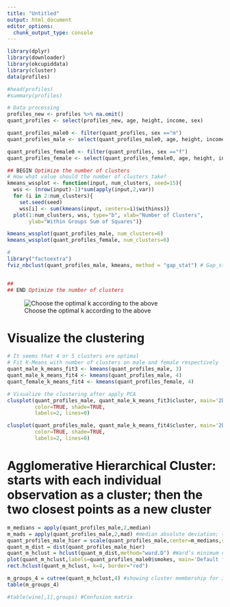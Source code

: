 ```yaml
---
title: "Untitled"
output: html_document
editor_options: 
  chunk_output_type: console
---
```


```r
library(dplyr)
library(downloader)
library(okcupiddata)
library(cluster)
data(profiles)

```


```r
#head(profiles)
#summary(profiles)

# Data processing
profiles_new <- profiles %>% na.omit()
quant_profiles <- select(profiles_new, age, height, income, sex)

quant_profiles_male0 <- filter(quant_profiles, sex =="m")
quant_profiles_male <- select(quant_profiles_male0, age, height, income)

quant_profiles_female0 <- filter(quant_profiles, sex =="f")
quant_profiles_female <- select(quant_profiles_female0, age, height, income)

## BEGIN Optimize the number of clusters
# How what value should the number of clusters take?
kmeans_wssplot <- function(input, num_clusters, seed=15){
  wss <- (nrow(input)-1)*sum(apply(input,2,var))
  for (i in 2:num_clusters){
    set.seed(seed)
    wss[i] <- sum(kmeans(input, centers=i)$withinss)}
  plot(1:num_clusters, wss, type="b", xlab="Number of Clusters",
       ylab="Within Groups Sum of Squares")}

kmeans_wssplot(quant_profiles_male, num_clusters=6)
kmeans_wssplot(quant_profiles_female, num_clusters=6)

#
library("factoextra")
fviz_nbclust(quant_profiles_male, kmeans, method = "gap_stat") # Gap_statistics: larger the better; compares the total intra-cluster variation for different values of k with their expected values under null;further away from random distribution; Choose the smallest value of k such that the gap stat is within one stan


##
## END Optimize the number of clusters


```
![Choose the optimal k according to the above](gap_stat.png)

# Visualize the clustering

```r
# It seems that 4 or 5 clusters are optimal
# Fit K-Means with number of clusters on male and female respectively
quant_male_k_means_fit3 <- kmeans(quant_profiles_male, 3)
quant_male_k_means_fit4 <- kmeans(quant_profiles_male, 4)
quant_female_k_means_fit4 <- kmeans(quant_profiles_female, 4)

# Visualize the clustering after apply PCA
clusplot(quant_profiles_male, quant_male_k_means_fit3$cluster, main='2D representation of the Cluster solution',
         color=TRUE, shade=TRUE,
         labels=2, lines=0)

clusplot(quant_profiles_male, quant_male_k_means_fit4$cluster, main='2D representation of the Cluster solution',
         color=TRUE, shade=TRUE,
         labels=2, lines=0)
```

# Agglomerative Hierarchical Cluster: starts with each individual observation as a cluster; then the two closest points as a new cluster
```r

m_medians = apply(quant_profiles_male,2,median)
m_mads = apply(quant_profiles_male,2,mad) #median absolute deviation; the median of the absolute deviations from the median
quant_profiles_male_hier = scale(quant_profiles_male,center=m_medians,scale=m_mads)
quant_m_dist = dist(quant_profiles_male_hier)
quant_m_hclust = hclust(quant_m_dist,method="ward.D") #Ward’s minimum variance criterion minimizes the total within-cluster variance
plot(quant_m_hclust,labels=quant_profiles_male0$smokes, main='Default from hclust')
rect.hclust(quant_m_hclust, k=4, border="red") 

m_groups_4 = cutree(quant_m_hclust,4) #showing cluster membership for 3 cluster solution
table(m_groups_4)

#table(wine[,1],groups) #Confusion matrix
```


